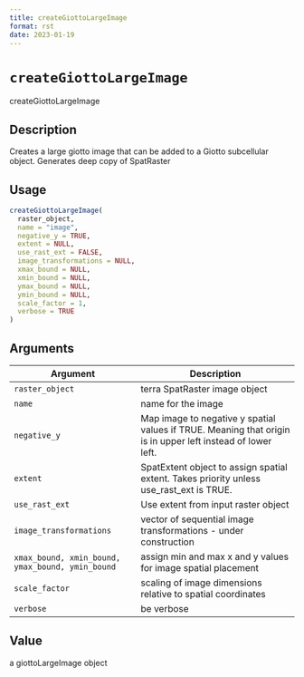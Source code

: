 ```yaml
--- 
title: createGiottoLargeImage 
format: rst 
date: 2023-01-19 
--- 
```

# `createGiottoLargeImage`

createGiottoLargeImage


## Description

Creates a large giotto image that can be added to a Giotto subcellular object. Generates deep copy of SpatRaster


## Usage

```r
createGiottoLargeImage(
  raster_object,
  name = "image",
  negative_y = TRUE,
  extent = NULL,
  use_rast_ext = FALSE,
  image_transformations = NULL,
  xmax_bound = NULL,
  xmin_bound = NULL,
  ymax_bound = NULL,
  ymin_bound = NULL,
  scale_factor = 1,
  verbose = TRUE
)
```


## Arguments

Argument      |Description
------------- |----------------
`raster_object`     |     terra SpatRaster image object
`name`     |     name for the image
`negative_y`     |     Map image to negative y spatial values if TRUE. Meaning that origin is in upper left instead of lower left.
`extent`     |     SpatExtent object to assign spatial extent. Takes priority unless use_rast_ext is TRUE.
`use_rast_ext`     |     Use extent from input raster object
`image_transformations`     |     vector of sequential image transformations - under construction
`xmax_bound, xmin_bound, ymax_bound, ymin_bound`     |     assign min and max x and y values for image spatial placement
`scale_factor`     |     scaling of image dimensions relative to spatial coordinates
`verbose`     |     be verbose


## Value

a giottoLargeImage object


